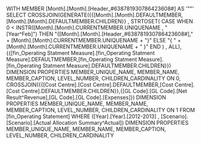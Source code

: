 WITH MEMBER [Month].[Month].[Header_#638781930786423608#] AS '""' SELECT CROSSJOIN(GENERATE({{[Month].[Month].DEFAULTMEMBER,[Month].[Month].DEFAULTMEMBER.CHILDREN}} , STRTOSET( CASE   WHEN 0 < INSTR([Month].[Month].CURRENTMEMBER.UNIQUENAME , "[Year^Feb]") THEN "{[Month].[Month].[Header_#638781930786423608#]," + [Month].[Month].CURRENTMEMBER.UNIQUENAME + "}"  ELSE "{ " + [Month].[Month].CURRENTMEMBER.UNIQUENAME + " }" END ) , ALL),{{[fin_Operating Statment Measure].[fin_Operating Statment Measure].DEFAULTMEMBER,[fin_Operating Statment Measure].[fin_Operating Statment Measure].DEFAULTMEMBER.CHILDREN}}) DIMENSION PROPERTIES MEMBER_UNIQUE_NAME, MEMBER_NAME, MEMBER_CAPTION, LEVEL_NUMBER, CHILDREN_CARDINALITY ON 0, CROSSJOIN({{[Cost Centre].[Cost Centre].DEFAULTMEMBER,[Cost Centre].[Cost Centre].DEFAULTMEMBER.CHILDREN}},{[GL Code].[GL Code].[Net Result^Revenue],[GL Code].[GL Code].[Expenses]}) DIMENSION PROPERTIES MEMBER_UNIQUE_NAME, MEMBER_NAME, MEMBER_CAPTION, LEVEL_NUMBER, CHILDREN_CARDINALITY ON 1 FROM [fin_Operating Statement] WHERE ([Year].[Year].[2012-2013] , [Scenario].[Scenario].[Actual Allocation Summary^Actual]) DIMENSION PROPERTIES MEMBER_UNIQUE_NAME, MEMBER_NAME, MEMBER_CAPTION, LEVEL_NUMBER, CHILDREN_CARDINALITY
